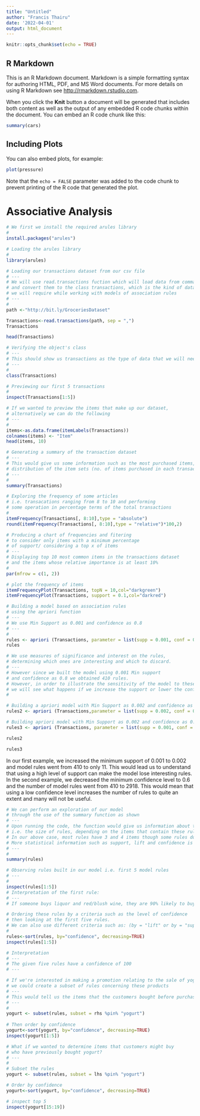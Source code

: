 ```yaml
---
title: "Untitled"
author: "Francis Thairu"
date: '2022-04-01'
output: html_document
---
```


```r
knitr::opts_chunk$set(echo = TRUE)
```

## R Markdown

This is an R Markdown document. Markdown is a simple formatting syntax for authoring HTML, PDF, and MS Word documents. For more details on using R Markdown see <http://rmarkdown.rstudio.com>.

When you click the **Knit** button a document will be generated that includes both content as well as the output of any embedded R code chunks within the document. You can embed an R code chunk like this:

```r
summary(cars)
```

## Including Plots

You can also embed plots, for example:

```r
plot(pressure)
```

Note that the `echo = FALSE` parameter was added to the code chunk to prevent printing of the R code that generated the plot.

# Associative Analysis

```r
# We first we install the required arules library 
#
install.packages("arules")
```

```r
# Loading the arules library
#
library(arules)
```
```r
# Loading our transactions dataset from our csv file
# ---
# We will use read.transactions fuction which will load data from comma-separated files 
# and convert them to the class transactions, which is the kind of data that 
# we will require while working with models of association rules
# ---
# 
path <-"http://bit.ly/GroceriesDataset"

Transactions<-read.transactions(path, sep = ",")
Transactions
```

```r
head(Transactions)
```


```r

# Verifying the object's class
# ---
# This should show us transactions as the type of data that we will need
# ---
# 
class(Transactions)
```
```r
# Previewing our first 5 transactions
#
inspect(Transactions[1:5])
```
```r
# If we wanted to preview the items that make up our dataset,
# alternatively we can do the following
# ---
# 
items<-as.data.frame(itemLabels(Transactions))
colnames(items) <- "Item"
head(items, 10)  
```
```r
# Generating a summary of the transaction dataset
# ---
# This would give us some information such as the most purchased items, 
# distribution of the item sets (no. of items purchased in each transaction), etc.
# ---
# 
summary(Transactions)
```
```r
# Exploring the frequency of some articles 
# i.e. transacations ranging from 8 to 10 and performing 
# some operation in percentage terms of the total transactions 
# 
itemFrequency(Transactions[, 8:10],type = "absolute")
round(itemFrequency(Transactions[, 8:10],type = "relative")*100,2)
```

```r
# Producing a chart of frequencies and fitering 
# to consider only items with a minimum percentage 
# of support/ considering a top x of items
# ---
# Displaying top 10 most common items in the transactions dataset 
# and the items whose relative importance is at least 10%
# 
par(mfrow = c(1, 2))

# plot the frequency of items
itemFrequencyPlot(Transactions, topN = 10,col="darkgreen")
itemFrequencyPlot(Transactions, support = 0.1,col="darkred")
```

```r
# Building a model based on association rules 
# using the apriori function 
# ---
# We use Min Support as 0.001 and confidence as 0.8
# ---
# 
rules <- apriori (Transactions, parameter = list(supp = 0.001, conf = 0.8))
rules
```
```r
# We use measures of significance and interest on the rules, 
# determining which ones are interesting and which to discard.
# ---
# However since we built the model using 0.001 Min support 
# and confidence as 0.8 we obtained 410 rules.
# However, in order to illustrate the sensitivity of the model to these two parameters, 
# we will see what happens if we increase the support or lower the confidence level
# 

# Building a apriori model with Min Support as 0.002 and confidence as 0.8.
rules2 <- apriori (Transactions,parameter = list(supp = 0.002, conf = 0.8)) 

# Building apriori model with Min Support as 0.002 and confidence as 0.6.
rules3 <- apriori (Transactions, parameter = list(supp = 0.001, conf = 0.6)) 

rules2

rules3
```
In our first example, we increased the minimum support of 0.001 to 0.002 and model rules went from 410 to only 11. This would lead us to understand that using a high level of support can make the model lose interesting rules. In the second example, we decreased the minimum confidence level to 0.6 and the number of model rules went from 410 to 2918. This would mean that using a low confidence level increases the number of rules to quite an extent and many will not be useful.
```r
# We can perform an exploration of our model 
# through the use of the summary function as shown
# ---
# Upon running the code, the function would give us information about the model 
# i.e. the size of rules, depending on the items that contain these rules. 
# In our above case, most rules have 3 and 4 items though some rules do have upto 6. 
# More statistical information such as support, lift and confidence is also provided.
# ---
# 
summary(rules)
```
```r
# Observing rules built in our model i.e. first 5 model rules
# ---
# 
inspect(rules[1:5])
# Interpretation of the first rule:
# ---
# If someone buys liquor and red/blush wine, they are 90% likely to buy bottled beer too
```

```r
# Ordering these rules by a criteria such as the level of confidence
# then looking at the first five rules.
# We can also use different criteria such as: (by = "lift" or by = "support")
# 
rules<-sort(rules, by="confidence", decreasing=TRUE)
inspect(rules[1:5])

# Interpretation
# ---
# The given five rules have a confidence of 100
# ---
```
```r
# If we're interested in making a promotion relating to the sale of yogurt, 
# we could create a subset of rules concerning these products 
# ---
# This would tell us the items that the customers bought before purchasing yogurt
# ---
# 
yogurt <- subset(rules, subset = rhs %pin% "yogurt")
 
# Then order by confidence
yogurt<-sort(yogurt, by="confidence", decreasing=TRUE)
inspect(yogurt[1:5])
```

```r
# What if we wanted to determine items that customers might buy 
# who have previously bought yogurt?
# ---
# 
# Subset the rules
yogurt <- subset(rules, subset = lhs %pin% "yogurt")

# Order by confidence
yogurt<-sort(yogurt, by="confidence", decreasing=TRUE)

# inspect top 5
inspect(yogurt[15:19])
```

